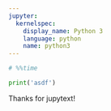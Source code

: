 ```yaml
---
jupyter:
  kernelspec:
    display_name: Python 3
    language: python
    name: python3
---
```


```python
# %%time

print('asdf')
```

Thanks for jupytext!

```python

```
